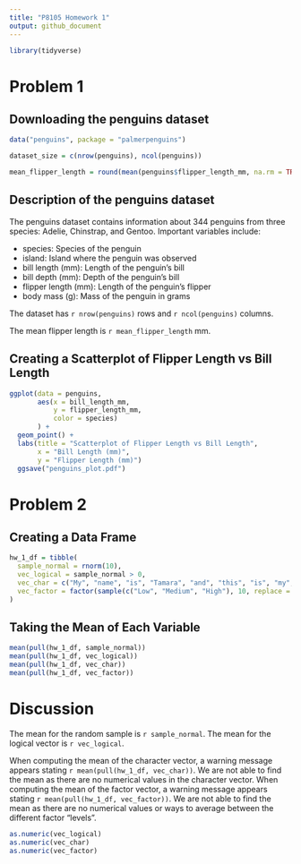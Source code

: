 ```yaml
---
title: "P8105 Homework 1"
output: github_document
---
```


```r
library(tidyverse)
```

# Problem 1
## Downloading the penguins dataset
```r
data("penguins", package = "palmerpenguins")

dataset_size = c(nrow(penguins), ncol(penguins))

mean_flipper_length = round(mean(penguins$flipper_length_mm, na.rm = TRUE), 2)
```

## Description of the penguins dataset
The penguins dataset contains information about 344 penguins from three species: Adelie, Chinstrap, and Gentoo. Important variables include:

* species: Species of the penguin
* island: Island where the penguin was observed
* bill length (mm): Length of the penguin's bill
* bill depth (mm): Depth of the penguin's bill
* flipper length (mm): Length of the penguin's flipper
* body mass (g): Mass of the penguin in grams

The dataset has `r nrow(penguins)` rows and `r ncol(penguins)` columns.

The mean flipper length is `r mean_flipper_length` mm.

## Creating a Scatterplot of Flipper Length vs Bill Length
```r
ggplot(data = penguins, 
       aes(x = bill_length_mm, 
           y = flipper_length_mm, 
           color = species)
       ) +
  geom_point() + 
  labs(title = "Scatterplot of Flipper Length vs Bill Length", 
       x = "Bill Length (mm)",
       y = "Flipper Length (mm)")
  ggsave("penguins_plot.pdf")
```

# Problem 2
## Creating a Data Frame
```r
hw_1_df = tibble(
  sample_normal = rnorm(10), 
  vec_logical = sample_normal > 0, 
  vec_char = c("My", "name", "is", "Tamara", "and", "this", "is", "my", "Homework", "1."), 
  vec_factor = factor(sample(c("Low", "Medium", "High"), 10, replace = TRUE))
)
```

## Taking the Mean of Each Variable
```r
mean(pull(hw_1_df, sample_normal))
mean(pull(hw_1_df, vec_logical))
mean(pull(hw_1_df, vec_char))
mean(pull(hw_1_df, vec_factor))
```


# Discussion
The mean for the random sample is `r sample_normal`. The mean for the logical vector is `r vec_logical`. 

When computing the mean of the character vector, a warning message appears stating `r mean(pull(hw_1_df, vec_char))`. We are not able to find the mean as there are no numerical values in the character vector. When computing the mean of the factor vector, a warning message appears stating `r mean(pull(hw_1_df, vec_factor))`. We are not able to find the mean as there are no numerical values or ways to average between the different factor "levels".

```r
as.numeric(vec_logical)
as.numeric(vec_char)
as.numeric(vec_factor)
```
